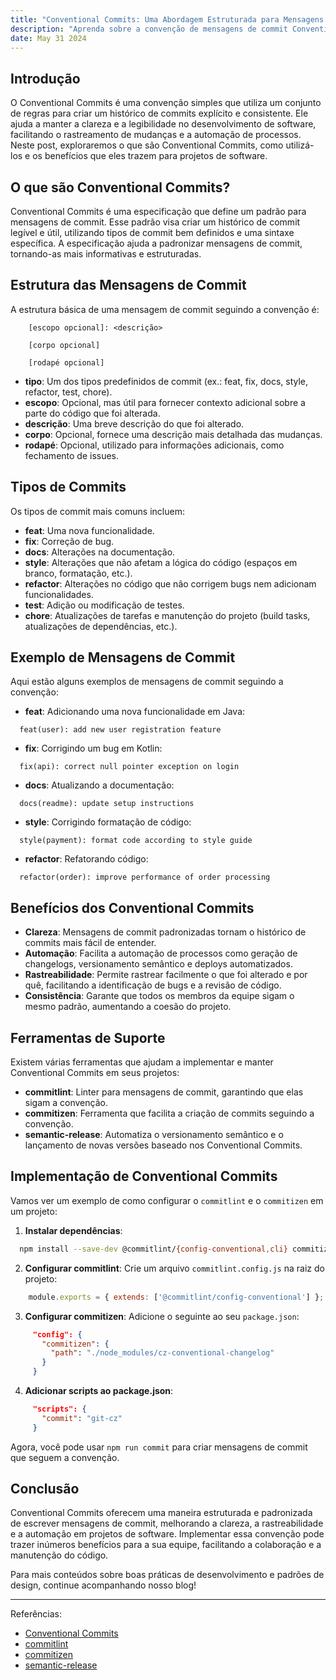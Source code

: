 ```yaml
---
title: "Conventional Commits: Uma Abordagem Estruturada para Mensagens de Commit"
description: "Aprenda sobre a convenção de mensagens de commit Conventional Commits, seus benefícios e como implementá-la em seus projetos."
date: May 31 2024
---
```


## Introdução

O Conventional Commits é uma convenção simples que utiliza um conjunto de regras para criar um histórico de commits explícito e consistente. Ele ajuda a manter a clareza e a legibilidade no desenvolvimento de software, facilitando o rastreamento de mudanças e a automação de processos. Neste post, exploraremos o que são Conventional Commits, como utilizá-los e os benefícios que eles trazem para projetos de software.

## O que são Conventional Commits?

Conventional Commits é uma especificação que define um padrão para mensagens de commit. Esse padrão visa criar um histórico de commit legível e útil, utilizando tipos de commit bem definidos e uma sintaxe específica. A especificação ajuda a padronizar mensagens de commit, tornando-as mais informativas e estruturadas.

## Estrutura das Mensagens de Commit

A estrutura básica de uma mensagem de commit seguindo a convenção é:

```
    [escopo opcional]: <descrição>

    [corpo opcional]

    [rodapé opcional]
```

- **tipo**: Um dos tipos predefinidos de commit (ex.: feat, fix, docs, style, refactor, test, chore).
- **escopo**: Opcional, mas útil para fornecer contexto adicional sobre a parte do código que foi alterada.
- **descrição**: Uma breve descrição do que foi alterado.
- **corpo**: Opcional, fornece uma descrição mais detalhada das mudanças.
- **rodapé**: Opcional, utilizado para informações adicionais, como fechamento de issues.

## Tipos de Commits

Os tipos de commit mais comuns incluem:

- **feat**: Uma nova funcionalidade.
- **fix**: Correção de bug.
- **docs**: Alterações na documentação.
- **style**: Alterações que não afetam a lógica do código (espaços em branco, formatação, etc.).
- **refactor**: Alterações no código que não corrigem bugs nem adicionam funcionalidades.
- **test**: Adição ou modificação de testes.
- **chore**: Atualizações de tarefas e manutenção do projeto (build tasks, atualizações de dependências, etc.).

## Exemplo de Mensagens de Commit

Aqui estão alguns exemplos de mensagens de commit seguindo a convenção:

- **feat**: Adicionando uma nova funcionalidade em Java:
```
  feat(user): add new user registration feature
```

- **fix**: Corrigindo um bug em Kotlin:
```
  fix(api): correct null pointer exception on login
```

- **docs**: Atualizando a documentação:
```
  docs(readme): update setup instructions
```

- **style**: Corrigindo formatação de código:
```
  style(payment): format code according to style guide
```

- **refactor**: Refatorando código:
```
  refactor(order): improve performance of order processing
```

## Benefícios dos Conventional Commits

- **Clareza**: Mensagens de commit padronizadas tornam o histórico de commits mais fácil de entender.
- **Automação**: Facilita a automação de processos como geração de changelogs, versionamento semântico e deploys automatizados.
- **Rastreabilidade**: Permite rastrear facilmente o que foi alterado e por quê, facilitando a identificação de bugs e a revisão de código.
- **Consistência**: Garante que todos os membros da equipe sigam o mesmo padrão, aumentando a coesão do projeto.

## Ferramentas de Suporte

Existem várias ferramentas que ajudam a implementar e manter Conventional Commits em seus projetos:

- **commitlint**: Linter para mensagens de commit, garantindo que elas sigam a convenção.
- **commitizen**: Ferramenta que facilita a criação de commits seguindo a convenção.
- **semantic-release**: Automatiza o versionamento semântico e o lançamento de novas versões baseado nos Conventional Commits.

## Implementação de Conventional Commits

Vamos ver um exemplo de como configurar o `commitlint` e o `commitizen` em um projeto:

1. **Instalar dependências**:
```bash
  npm install --save-dev @commitlint/{config-conventional,cli} commitizen cz-conventional-changelog
```

2. **Configurar commitlint**:
Crie um arquivo `commitlint.config.js` na raiz do projeto:
```js
    module.exports = { extends: ['@commitlint/config-conventional'] };
```

3. **Configurar commitizen**:
Adicione o seguinte ao seu `package.json`:
```json
     "config": {
       "commitizen": {
         "path": "./node_modules/cz-conventional-changelog"
       }
     }
```

4. **Adicionar scripts ao package.json**:
```json
     "scripts": {
       "commit": "git-cz"
     }
```

Agora, você pode usar `npm run commit` para criar mensagens de commit que seguem a convenção.

## Conclusão

Conventional Commits oferecem uma maneira estruturada e padronizada de escrever mensagens de commit, melhorando a clareza, a rastreabilidade e a automação em projetos de software. Implementar essa convenção pode trazer inúmeros benefícios para a sua equipe, facilitando a colaboração e a manutenção do código.

Para mais conteúdos sobre boas práticas de desenvolvimento e padrões de design, continue acompanhando nosso blog!

---

Referências:
- [Conventional Commits](https://www.conventionalcommits.org)
- [commitlint](https://github.com/conventional-changelog/commitlint)
- [commitizen](https://github.com/commitizen/cz-cli)
- [semantic-release](https://github.com/semantic-release/semantic-release)